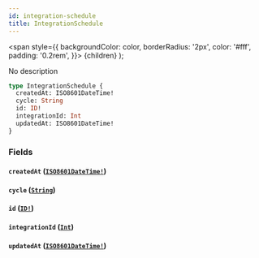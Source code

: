 ```yaml
---
id: integration-schedule
title: IntegrationSchedule
---
```


<span
style={{
      backgroundColor: color,
      borderRadius: '2px',
      color: '#fff',
      padding: '0.2rem',
    }}>
{children}
</span>
);

No description

```graphql
type IntegrationSchedule {
  createdAt: ISO8601DateTime!
  cycle: String
  id: ID!
  integrationId: Int
  updatedAt: ISO8601DateTime!
}
```

### Fields

#### `createdAt` ([`ISO8601DateTime!`](/api/scalars/iso-8601-date-time))

#### `cycle` ([`String`](/api/scalars/string))

#### `id` ([`ID!`](/api/scalars/id))

#### `integrationId` ([`Int`](/api/scalars/int))

#### `updatedAt` ([`ISO8601DateTime!`](/api/scalars/iso-8601-date-time))
